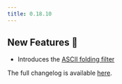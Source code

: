 ```yaml
---
title: 0.18.10
---
```


## New Features 🎉

- Introduces the [ASCII folding filter](/documentation/indexing/token_filters)

The full changelog is available [here](https://github.com/paradedb/paradedb/releases/tag/v0.18.10).
